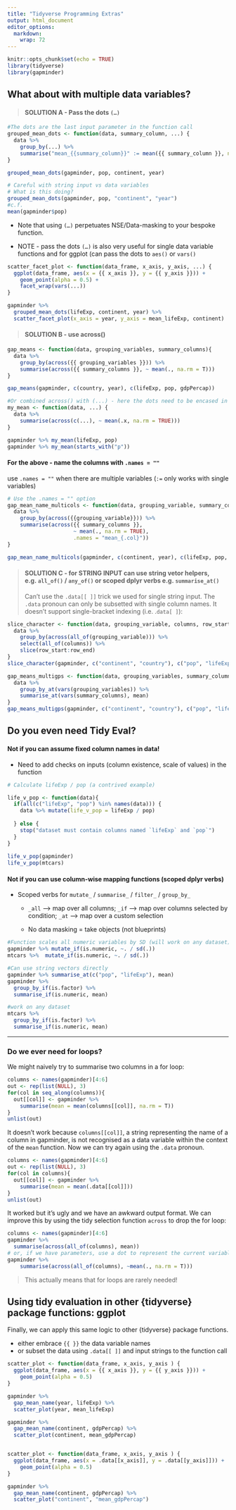 ```yaml
---
title: "Tidyverse Programming Extras"
output: html_document
editor_options: 
  markdown: 
    wrap: 72
---
```


```r
knitr::opts_chunk$set(echo = TRUE)
library(tidyverse)
library(gapminder)
```

## What about with multiple data variables?

> #### SOLUTION A - Pass the dots `(…)`

```r
#The dots are the last input parameter in the function call
grouped_mean_dots <- function(data, summary_column, ...) {
  data %>%
    group_by(...) %>%
    summarise("mean_{{summary_column}}" := mean({{ summary_column }}, na.rm = T), .groups="keep")
}

grouped_mean_dots(gapminder, pop, continent, year)

# Careful with string input vs data variables
# What is this doing?
grouped_mean_dots(gapminder, pop, "continent", "year")
#c.f.
mean(gapminder$pop)
```

-   Note that using `(…)` perpetuates NSE/Data-masking to your bespoke
    function.

-   NOTE - pass the dots `(…)` is also very useful for single data
    variable functions and for ggplot (can pass the dots to `aes()` or
    `vars()`

```r
scatter_facet_plot <- function(data_frame, x_axis, y_axis, ...) {
  ggplot(data_frame, aes(x = {{ x_axis }}, y = {{ y_axis }})) +
    geom_point(alpha = 0.5) +
    facet_wrap(vars(...))
}

gapminder %>% 
  grouped_mean_dots(lifeExp, continent, year) %>% 
  scatter_facet_plot(x_axis = year, y_axis = mean_lifeExp, continent)

```

> #### SOLUTION B - use across()

```r
gap_means <- function(data, grouping_variables, summary_columns){
  data %>% 
    group_by(across({{ grouping_variables }})) %>% 
    summarise(across({{ summary_columns }}, ~ mean(., na.rm = T))) 
}

gap_means(gapminder, c(country, year), c(lifeExp, pop, gdpPercap))

#Or combined across() with (...) - here the dots need to be encased in c()
my_mean <- function(data, ...) {
  data %>% 
    summarise(across(c(...), ~ mean(.x, na.rm = TRUE)))
}

gapminder %>% my_mean(lifeExp, pop)
gapminder %>% my_mean(starts_with("p"))

```

#### For the above - name the columns with `.names = ""`

use `.names = ""` when there are multiple variables (`:=` only works
with single variables)

```r
# Use the .names = "" option 
gap_mean_name_multicols <- function(data, grouping_variable, summary_columns) {
  data %>% 
    group_by(across({{grouping_variable}})) %>% 
    summarise(across({{ summary_columns }}, 
                     ~ mean(., na.rm = TRUE), 
                     .names = "mean_{.col}"))
}

gap_mean_name_multicols(gapminder, c(continent, year), c(lifeExp, pop, gdpPercap))

```

> #### SOLUTION C - for STRING INPUT can use  string vetor helpers, e.g. `all_of()` / `any_of()` or scoped dplyr verbs e.g. `summarise_at()` 
>
> Can't use the `.data[[ ]]` trick we used for single string input. The
> `.data` pronoun can only be subsetted with single column names. It
> doesn't support single-bracket indexing (i.e. .`data[ ]`):

```r
slice_character <- function(data, grouping_variable, columns, row_start, row_end) {
  data %>% 
    group_by(across(all_of(grouping_variable))) %>% 
    select(all_of(columns)) %>% 
    slice(row_start:row_end)
}
slice_character(gapminder, c("continent", "country"), c("pop", "lifeExp"), 1, 3)

```

```r
gap_means_multigps <- function(data, grouping_variables, summary_columns){
  data %>%
    group_by_at(vars(grouping_variables)) %>%
    summarise_at(vars(summary_columns), mean)
}
gap_means_multigps(gapminder, c("continent", "country"), c("pop", "lifeExp"))
```

## Do you even need Tidy Eval?

#### Not if you can assume fixed column names in data!

-   Need to add checks on inputs (column existence, scale of values) in
    the function

```r
# Calculate lifeExp / pop (a contrived example)

life_v_pop <- function(data){
  if(all(c("lifeExp", "pop") %in% names(data))) {
    data %>% mutate(life_v_pop = lifeExp / pop)
  
  } else {
    stop("dataset must contain columns named `lifeExp` and `pop`")
  }
}
  
life_v_pop(gapminder)
life_v_pop(mtcars)
```

#### Not if you can use column-wise mapping functions (scoped dplyr verbs)

-   Scoped verbs for `mutate_` / `summarise_` / `filter_` / `group_by_`

    -   `_all` --\> map over all columns; `_if` --\> map over columns
        selected by condition; `_at` --\> map over a custom selection

    -   No data masking = take objects (not blueprints)

```r
#Function scales all numeric variables by SD (will work on any dataset)
gapminder %>% mutate_if(is.numeric, ~. / sd(.))
mtcars %>%  mutate_if(is.numeric, ~. / sd(.))

#Can use string vectors directly
gapminder %>% summarise_at(c("pop", "lifeExp"), mean)
gapminder %>% 
  group_by_if(is.factor) %>% 
  summarise_if(is.numeric, mean)

#work on any dataset
mtcars %>% 
  group_by_if(is.factor) %>% 
  summarise_if(is.numeric, mean)
```

------------------------------------------------------------------------


###  Do we ever need for loops?

We might naively try to summarise two columns in a for loop:

```r
columns <- names(gapminder)[4:6]
out <- rep(list(NULL), 3)
for(col in seq_along(columns)){
  out[[col]] <- gapminder %>%
    summarise(mean = mean(columns[[col]], na.rm = T))
}
unlist(out)
```

It doesn't work because `columns[[col]]`, a string representing the name of a
column in gapminder, is not recognised as a data variable within the context of
the `mean` function. Now we can try again using the `.data` pronoun.

```r
columns <- names(gapminder)[4:6]
out <- rep(list(NULL), 3)
for(col in columns){
  out[[col]] <- gapminder %>%
    summarise(mean = mean(.data[[col]]))
}
unlist(out)
```

It worked but it's ugly and we have an awkward output format. We can improve
this by using the tidy selection function `across` to drop the for loop:
```r
columns <- names(gapminder)[4:6]
gapminder %>%
  summarise(across(all_of(columns), mean))
# or, if we have parameters, use a dot to represent the current variable
gapminder %>%
    summarise(across(all_of(columns), ~mean(., na.rm = T)))


```
  > This actually means that for loops are rarely needed!
  
## Using tidy evaluation in other {tidyverse} package functions: ggplot

Finally, we can apply this same logic to other {tidyverse} package
functions.

-   either embrace `{{ }}` the data variable names
-   or subset the data using `.data[[ ]]` and input strings to the
    function call

```r
scatter_plot <- function(data_frame, x_axis, y_axis ) {
  ggplot(data_frame, aes(x = {{ x_axis }}, y = {{ y_axis }})) +
    geom_point(alpha = 0.5)
}

gapminder %>%
  gap_mean_name(year, lifeExp) %>%
  scatter_plot(year, mean_lifeExp)

gapminder %>%
  gap_mean_name(continent, gdpPercap) %>%
  scatter_plot(continent, mean_gdpPercap)


scatter_plot <- function(data_frame, x_axis, y_axis ) {
  ggplot(data_frame, aes(x = .data[[x_axis]], y = .data[[y_axis]])) +
    geom_point(alpha = 0.5)
}

gapminder %>%
  gap_mean_name(continent, gdpPercap) %>%
  scatter_plot("continent", "mean_gdpPercap")
```
